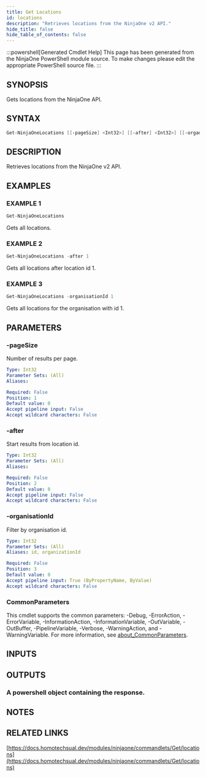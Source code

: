 ```yaml
---
title: Get Locations
id: locations
description: "Retrieves locations from the NinjaOne v2 API."
hide_title: false
hide_table_of_contents: false
---
```


:::powershell[Generated Cmdlet Help]
This page has been generated from the NinjaOne PowerShell module source. To make changes please edit the appropriate PowerShell source file.
:::

## SYNOPSIS

Gets locations from the NinjaOne API.

## SYNTAX

```powershell
Get-NinjaOneLocations [[-pageSize] <Int32>] [[-after] <Int32>] [[-organisationId] <Int32>] [<CommonParameters>]
```

## DESCRIPTION

Retrieves locations from the NinjaOne v2 API.

## EXAMPLES

### EXAMPLE 1

```powershell
Get-NinjaOneLocations
```

Gets all locations.

### EXAMPLE 2

```powershell
Get-NinjaOneLocations -after 1
```

Gets all locations after location id 1.

### EXAMPLE 3

```powershell
Get-NinjaOneLocations -organisationId 1
```

Gets all locations for the organisation with id 1.

## PARAMETERS

### -pageSize

Number of results per page.

```yaml
Type: Int32
Parameter Sets: (All)
Aliases:

Required: False
Position: 1
Default value: 0
Accept pipeline input: False
Accept wildcard characters: False
```

### -after

Start results from location id.

```yaml
Type: Int32
Parameter Sets: (All)
Aliases:

Required: False
Position: 2
Default value: 0
Accept pipeline input: False
Accept wildcard characters: False
```

### -organisationId

Filter by organisation id.

```yaml
Type: Int32
Parameter Sets: (All)
Aliases: id, organizationId

Required: False
Position: 3
Default value: 0
Accept pipeline input: True (ByPropertyName, ByValue)
Accept wildcard characters: False
```

### CommonParameters

This cmdlet supports the common parameters: -Debug, -ErrorAction, -ErrorVariable, -InformationAction, -InformationVariable, -OutVariable, -OutBuffer, -PipelineVariable, -Verbose, -WarningAction, and -WarningVariable. For more information, see [about_CommonParameters](http://go.microsoft.com/fwlink/?LinkID=113216).

## INPUTS

## OUTPUTS

### A powershell object containing the response.

## NOTES

## RELATED LINKS

[https://docs.homotechsual.dev/modules/ninjaone/commandlets/Get/locations](https://docs.homotechsual.dev/modules/ninjaone/commandlets/Get/locations)
